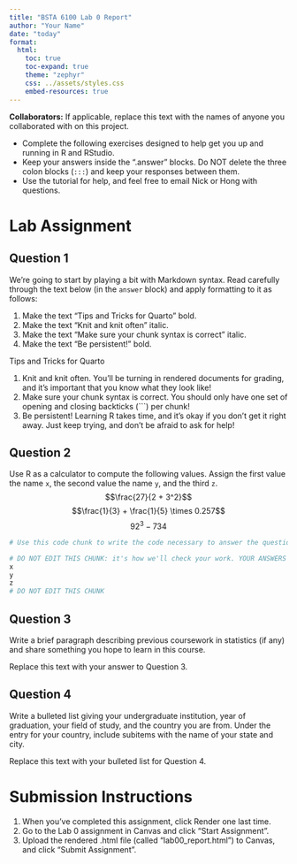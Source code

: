 ```yaml
---
title: "BSTA 6100 Lab 0 Report"
author: "Your Name"
date: "today"
format:
  html:
    toc: true
    toc-expand: true
    theme: "zephyr"
    css: ../assets/styles.css
    embed-resources: true
---
```


**Collaborators:** If applicable, replace this text with the names of anyone you collaborated with on this project.

-   Complete the following exercises designed to help get you up and running in R and RStudio.
-   Keep your answers inside the ".answer" blocks. Do NOT delete the three colon blocks (`:::`) and keep your responses between them.
-   Use the tutorial for help, and feel free to email Nick or Hong with questions.

# Lab Assignment

## Question 1

::: question
We're going to start by playing a bit with Markdown syntax. Read carefully through the text below (in the `answer` block) and apply formatting to it as follows:

1.  Make the text "Tips and Tricks for Quarto" bold.
2.  Make the text "Knit and knit often" italic.
3.  Make the text "Make sure your chunk syntax is correct" italic.
4.  Make the text "Be persistent!" bold.
:::

::: answer
Tips and Tricks for Quarto

1.  Knit and knit often. You'll be turning in rendered documents for grading, and it's important that you know what they look like!
2.  Make sure your chunk syntax is correct. You should only have one set of opening and closing backticks (\`\`\`) per chunk!
3.  Be persistent! Learning R takes time, and it's okay if you don't get it right away. Just keep trying, and don't be afraid to ask for help!
:::

## Question 2

::: question
Use R as a calculator to compute the following values. Assign the first value the name `x`, the second value the name `y`, and the third `z`.
$$\frac{27}{2 + 3^2}$$
$$\frac{1}{3} + \frac{1}{5} \times 0.257$$
$$92^3 - 734$$
:::

::: answer
```r
# Use this code chunk to write the code necessary to answer the question. Do not start your code on this line, and do not start your code with # (this is a comment, R will ignore it).

```

```r
# DO NOT EDIT THIS CHUNK: it's how we'll check your work. YOUR ANSWERS GO IN THE CHUNK ABOVE THIS ONE.
x
y
z
# DO NOT EDIT THIS CHUNK
```
:::

## Question 3

::: question
Write a brief paragraph describing previous coursework in statistics (if any) and share something you hope to learn in this course.
:::

::: answer
Replace this text with your answer to Question 3.
:::

## Question 4

::: question
Write a bulleted list giving your undergraduate institution, year of graduation, your field of study, and the country you are from. Under the entry for your country, include subitems with the name of your state and city.
:::

::: answer
Replace this text with your bulleted list for Question 4.
:::

# Submission Instructions

1. When you've completed this assignment, click Render one last time.
1. Go to the Lab 0 assignment in Canvas and click "Start Assignment".
1. Upload the rendered .html file (called "lab00_report.html") to Canvas, and click "Submit Assignment".